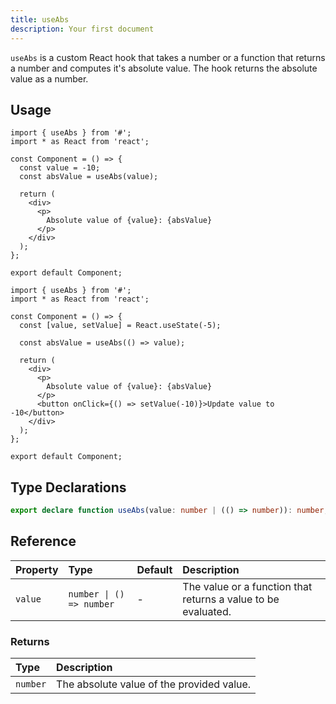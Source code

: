 ```yaml
---
title: useAbs
description: Your first document
---
```


`useAbs` is a custom React hook that takes a number or a function that returns a number and computes it's absolute value. The hook returns the absolute value as a number.

## Usage

```tsx
import { useAbs } from '#';
import * as React from 'react';

const Component = () => {
  const value = -10;
  const absValue = useAbs(value);

  return (
    <div>
      <p>
        Absolute value of {value}: {absValue}
      </p>
    </div>
  );
};

export default Component;
```

```tsx
import { useAbs } from '#';
import * as React from 'react';

const Component = () => {
  const [value, setValue] = React.useState(-5);

  const absValue = useAbs(() => value);

  return (
    <div>
      <p>
        Absolute value of {value}: {absValue}
      </p>
      <button onClick={() => setValue(-10)}>Update value to -10</button>
    </div>
  );
};

export default Component;
```

## Type Declarations

```typescript
export declare function useAbs(value: number | (() => number)): number;
```

## Reference

| Property | Type                     | Default | Description                                                   |
| :------- | :----------------------- | :------ | :------------------------------------------------------------ |
| `value`  | `number \| () => number` | -       | The value or a function that returns a value to be evaluated. |

### Returns

| Type     | Description                               |
| :------- | :---------------------------------------- |
| `number` | The absolute value of the provided value. |

